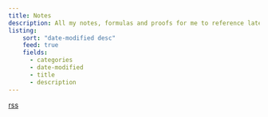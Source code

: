 ```yaml
---
title: Notes
description: All my notes, formulas and proofs for me to reference later. These are evolving documents, so they might at times be incomplete
listing:
    sort: "date-modified desc"
    feed: true
    fields:
      - categories
      - date-modified
      - title
      - description
---
```


[rss](index.xml)